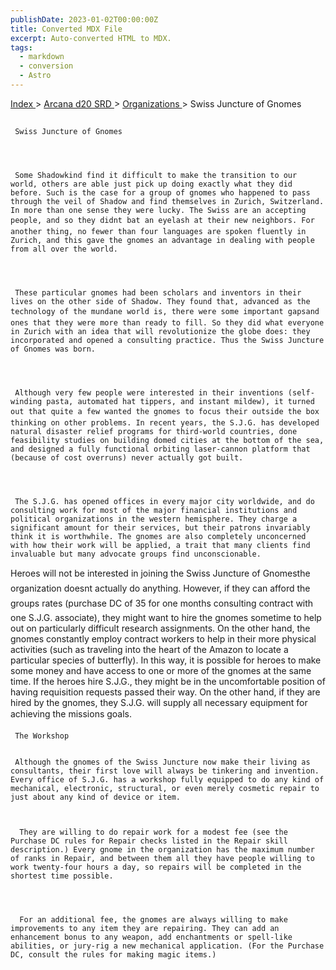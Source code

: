 ```yaml
---
publishDate: 2023-01-02T00:00:00Z
title: Converted MDX File
excerpt: Auto-converted HTML to MDX.
tags:
  - markdown
  - conversion
  - Astro
---
```


[
Index
](-index) >
[
Arcana d20 SRD
](arcana-d20-srd-index) >
[
Organizations
](arcana-d20-srd-organizations-index) > Swiss Juncture of Gnomes

##

     Swiss Juncture of Gnomes




     Some Shadowkind find it difficult to make the transition to our world, others are able just pick up doing exactly what they did before. Such is the case for a group of gnomes who happened to pass through the veil of Shadow and find themselves in Zurich, Switzerland. In more than one sense they were lucky. The Swiss are an accepting people, and so they didnt bat an eyelash at their new neighbors. For another thing, no fewer than four languages are spoken fluently in Zurich, and this gave the gnomes an advantage in dealing with people from all over the world.




     These particular gnomes had been scholars and inventors in their lives on the other side of Shadow. They found that, advanced as the technology of the mundane world is, there were some important gapsand ones that they were more than ready to fill. So they did what everyone in Zurich with an idea that will revolutionize the globe does: they incorporated and opened a consulting practice. Thus the Swiss Juncture of Gnomes was born.




     Although very few people were interested in their inventions (self-winding pasta, automated hat tippers, and instant mildew), it turned out that quite a few wanted the gnomes to focus their outside the box thinking on other problems. In recent years, the S.J.G. has developed natural disaster relief programs for third-world countries, done feasibility studies on building domed cities at the bottom of the sea, and designed a fully functional orbiting laser-cannon platform that (because of cost overruns) never actually got built.




     The S.J.G. has opened offices in every major city worldwide, and do consulting work for most of the major financial institutions and political organizations in the western hemisphere. They charge a significant amount for their services, but their patrons invariably think it is worthwhile. The gnomes are also completely unconcerned with how their work will be applied, a trait that many clients find invaluable but many advocate groups find unconscionable.

Heroes will not be interested in joining the Swiss Juncture of Gnomesthe organization doesnt actually do anything. However, if they can afford the groups rates (purchase DC of 35 for one months consulting contract with one S.J.G. associate), they might want to hire the gnomes sometime to help out on particularly difficult research assignments. On the other hand, the gnomes constantly employ contract workers to help in their more physical activities (such as traveling into the heart of the Amazon to locate a particular species of butterfly). In this way, it is possible for heroes to make some money and have access to one or more of the gnomes at the same time. If the heroes hire S.J.G., they might be in the uncomfortable position of having requisition requests passed their way. On the other hand, if they are hired by the gnomes, they S.J.G. will supply all necessary equipment for achieving the missions goals.

     The Workshop


     Although the gnomes of the Swiss Juncture now make their living as consultants, their first love will always be tinkering and invention. Every office of S.J.G. has a workshop fully equipped to do any kind of mechanical, electronic, structural, or even merely cosmetic repair to just about any kind of device or item.



      They are willing to do repair work for a modest fee (see the Purchase DC rules for Repair checks listed in the Repair skill description.) Every gnome in the organization has the maximum number of ranks in Repair, and between them all they have people willing to work twenty-four hours a day, so repairs will be completed in the shortest time possible.




      For an additional fee, the gnomes are always willing to make improvements to any item they are repairing. They can add an enhancement bonus to any weapon, add enchantments or spell-like abilities, or jury-rig a new mechanical application. (For the Purchase DC, consult the rules for making magic items.)
